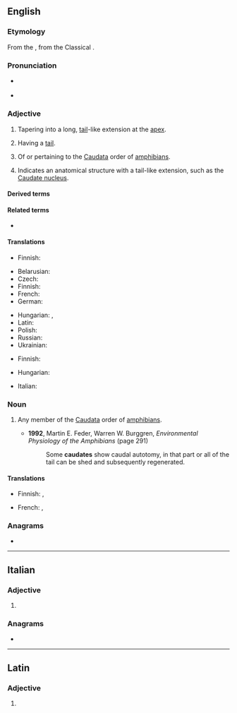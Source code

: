 ==English==

===Etymology===
From the {{der|en|ML.|caudātus}}, from the Classical {{der|en|la|cauda|t=tail}}.

===Pronunciation===
* {{a|RP|GA}} {{IPA|en|/ˈkɔːdeɪt/}}
* {{homophones|en|chordate|cordate}} {{a|non-rhotic accents}}

===Adjective===
{{en-adj|-}}

# {{lb|en|botany}} Tapering into a long, [[tail]]-like extension at the [[apex]].
# {{lb|en|zoology}} Having a [[tail]].
# {{lb|en|zoology}} Of or pertaining to the [[Caudata]] order of [[amphibian]]s.
# {{lb|en|anatomy}} Indicates an anatomical structure with a tail-like extension, such as the [https://en.wikipedia.org/wiki/Caudate_nucleus Caudate nucleus].

====Derived terms====
{{der2|en|caudate nucleus|subcaudate}}

====Related terms====
* ''{{l|en|e caudata}}''

====Translations====
{{trans-top|''botany:'' tapering into a long, tail-like extension at the apex}}
* Finnish: {{t|fi|lisäkkeellinen}}
{{trans-mid}}
{{trans-bottom}}

{{trans-top|having a tail}}
* Belarusian: {{t|be|хваста́ты}}
* Czech: {{t+|cs|ocasatý}}
* Finnish: {{t|fi|hännällinen}}
* French: {{t+|fr|caudate}}
* German: {{t+|de|Schwanz|alt=Schwanz-}}
{{trans-mid}}
* Hungarian: {{t+|hu|farkas}}, {{t|hu|farkos}}
* Latin: {{t|la|caudātus}}
* Polish: {{t|pl|ogoniasty}}
* Russian: {{t+|ru|хвоста́тый}}
* Ukrainian: {{t|uk|хвоста́тий}}
{{trans-bottom}}

{{trans-top|''zoology:'' of or pertaining to the ''Caudata''}}
* Finnish: {{t+|fi|salamanteri|alt=salamanteri-}}
{{trans-mid}}
* Hungarian: {{t|hu|farkos}}
{{trans-bottom}}

{{checktrans-top}}
* Italian: {{t+check|it|caudato}}
{{trans-mid}}
{{trans-bottom}}

===Noun===
{{en-noun}}

# {{lb|en|zoology}} Any member of the [[Caudata]] order of [[amphibian]]s.
#* '''1992''', Martin E. Feder, Warren W. Burggren, ''Environmental Physiology of the Amphibians'' (page 291)
#*: Some '''caudates''' show caudal autotomy, in that part or all of the tail can be shed and subsequently regenerated.

====Translations====
{{trans-top|member of Caudata}}
* Finnish: {{t+|fi|salamanteri}}, {{t|fi|pyrstösammakko}}
{{trans-mid}}
* French: {{t+|fr|caudate|m}}, {{t+|fr|urodèle|m}}
{{trans-bottom}}

===Anagrams===
* {{anagrams|en|a=aacdetu|acuated}}

----

==Italian==

===Adjective===
{{head|it|adjective form}}

# {{feminine plural of|it|caudato}}

===Anagrams===
* {{anagrams|it|a=aacdetu|educata}}

----

==Latin==

===Adjective===
{{la-adj-form|caudāte}}

# {{inflection of|la|caudātus||voc|m|s}}